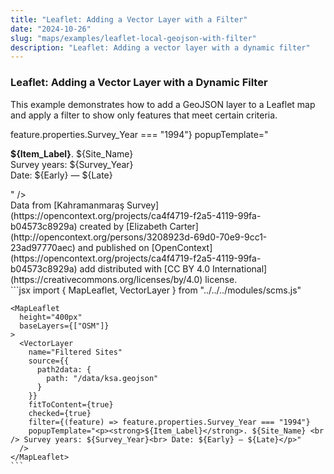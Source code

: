 ```yaml
---
title: "Leaflet: Adding a Vector Layer with a Filter"
date: "2024-10-26"
slug: "maps/examples/leaflet-local-geojson-with-filter"
description: "Leaflet: Adding a vector layer with a dynamic filter"
---
```



### Leaflet: Adding a Vector Layer with a Dynamic Filter

This example demonstrates how to add a GeoJSON layer to a Leaflet map and apply a filter to show only features that meet certain criteria.

<div className="row mt-3 mb-5 border-top border-bottom py-3">
  <div className="col-6">
    <MapLeaflet
      height="400px"
      baseLayers={["OSM"]}
    >
      <VectorLayer 
        name="Filtered Sites"
        source={{
          path2data: {
            path: "/data/ksa.geojson"
          }
        }}
        fitToContent={true}
        checked={true}
        filter={(feature) => feature.properties.Survey_Year === "1994"}
        popupTemplate="<p><strong>${Item_Label}</strong>. ${Site_Name} <br /> Survey years: ${Survey_Year}<br> Date: ${Early} — ${Late}</p>"
      />
    </MapLeaflet>
    <div className="text-muted small mt-3">
      Data from [Kahramanmaraş Survey](https://opencontext.org/projects/ca4f4719-f2a5-4119-99fa-b04573c8929a) created by [Elizabeth Carter](http://opencontext.org/persons/3208923d-69d0-70e9-9cc1-23ad97770aec) and published on [OpenContext](https://opencontext.org/projects/ca4f4719-f2a5-4119-99fa-b04573c8929a) add distributed with [CC BY 4.0 International](https://creativecommons.org/licenses/by/4.0) license.
    </div>

  </div>

  <div className="col-6">
    ```jsx
    import { MapLeaflet, VectorLayer } from "../../../modules/scms.js"

    <MapLeaflet
      height="400px"
      baseLayers={["OSM"]}
    >
      <VectorLayer
        name="Filtered Sites"
        source={{
          path2data: {
            path: "/data/ksa.geojson"
          }
        }}
        fitToContent={true}
        checked={true}
        filter={(feature) => feature.properties.Survey_Year === "1994"}
        popupTemplate="<p><strong>${Item_Label}</strong>. ${Site_Name} <br /> Survey years: ${Survey_Year}<br> Date: ${Early} — ${Late}</p>"
      />
    </MapLeaflet>
    ```

  </div>
</div>

